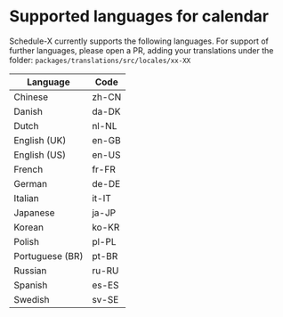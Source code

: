 # Supported languages for calendar

Schedule-X currently supports the following languages. For support of further languages, please open a PR, adding
your translations under the folder: `packages/translations/src/locales/xx-XX`

| Language        | Code  |
|-----------------|-------|
| Chinese         | zh-CN |
| Danish          | da-DK |
| Dutch           | nl-NL |
| English (UK)    | en-GB |
| English (US)    | en-US |
| French          | fr-FR |
| German          | de-DE |
| Italian         | it-IT |
| Japanese        | ja-JP |
| Korean          | ko-KR |
| Polish          | pl-PL |
| Portuguese (BR) | pt-BR |
| Russian         | ru-RU |
| Spanish         | es-ES |
| Swedish         | sv-SE |
